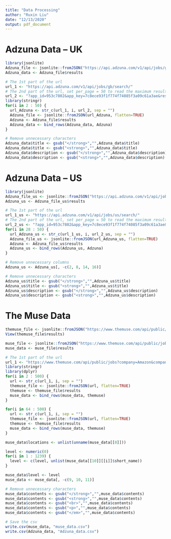 ```yaml
---
title: "Data Processing"
author: "Ruxin Liu"
date: "12/13/2020"
output: pdf_document
---
```


# Adzuna Data -- UK

```r
library(jsonlite)
Adzuna_file <- jsonlite::fromJSON("https://api.adzuna.com/v1/api/jobs/gb/search/1?app_id=953c7802&app_key=7c8ece93f1f774f74085f3a09c61a3ae&results_per_page=50&what_or=data%20statisticians%20statistician%20analyst%20analysts", flatten = TRUE)
Adzuna_data <- Adzuna_file$results
```

```r
# The 1st part of the url
url_1 <- "https://api.adzuna.com/v1/api/jobs/gb/search/"
# The 2nd part of the url, set per_page = 50 to read the maximum results per time
url_2 <- "?app_id=953c7802&app_key=7c8ece93f1f774f74085f3a09c61a3ae&results_per_page=50&what_or=data%20statisticians%20statistician%20analyst%20analysts"
library(stringr)
for(i in 2 : 50) {
  url_Adzuna <- str_c(url_1, i, url_2, sep = "")
  Adzuna_file <- jsonlite::fromJSON(url_Adzuna, flatten=TRUE)
  Adzuna <- Adzuna_file$results
  Adzuna_data <- bind_rows(Adzuna_data, Adzuna)
}
```

```r
# Remove unnecessary characters 
Adzuna_data$title <- gsub("</strong>","",Adzuna_data$title)
Adzuna_data$title <- gsub("<strong>","",Adzuna_data$title)
Adzuna_data$description <- gsub("</strong>","",Adzuna_data$description)
Adzuna_data$description <- gsub("<strong>","",Adzuna_data$description)
```

# Adzuna Data -- US

```r
library(jsonlite)
Adzuna_file_us <- jsonlite::fromJSON("https://api.adzuna.com/v1/api/jobs/us/search/1?app_id=953c7802&app_key=7c8ece93f1f774f74085f3a09c61a3ae&results_per_page=50&what_or=data%20statisticians%20statistician%20analyst%20analysts", flatten = TRUE)
Adzuna_us <- Adzuna_file_us$results
```

```r
# The 1st part of the url
url_1_us <- "https://api.adzuna.com/v1/api/jobs/us/search/"
# The 2nd part of the url, set per_page = 50 to read the maximum results per time
url_2_us <- "?app_id=953c7802&app_key=7c8ece93f1f774f74085f3a09c61a3ae&results_per_page=50&what_or=data%20statisticians%20statistician%20analyst%20analysts"
for(i in 28 : 50) {
  url_Adzuna_us <- str_c(url_1_us, i, url_2_us, sep = "")
  Adzuna_file_us <- jsonlite::fromJSON(url_Adzuna_us, flatten=TRUE)
  Adzuna <- Adzuna_file_us$results
  Adzuna_us <- bind_rows(Adzuna_us, Adzuna)
}
```

```r
# Remove unnecessary columns 
Adzuna_us <- Adzuna_us[, -c(2, 8, 14, 16)]
```

```r
# Remove unnecessary characters 
Adzuna_us$title <- gsub("</strong>","",Adzuna_us$title)
Adzuna_us$title <- gsub("<strong>","",Adzuna_us$title)
Adzuna_us$description <- gsub("</strong>","",Adzuna_us$description)
Adzuna_us$description <- gsub("<strong>","",Adzuna_us$description)
```

# The Muse Data

```r
themuse_file <- jsonlite::fromJSON("https://www.themuse.com/api/public/jobs?company=Amazon&company=Facebook&company=TripAdvisor&category=Data%20Science&api_key=05db5552751b2cbc084c19c517084ae6b3c7a69b2af3e7d07968fdc02f53ff39&page=3", flatten=TRUE)
View(themuse_file$results)
```


```r
muse_file <- jsonlite::fromJSON("https://www.themuse.com/api/public/jobs?company=Amazon&company=Facebook&category=Data%20Science&api_key=05db5552751b2cbc084c19c517084ae6b3c7a69b2af3e7d07968fdc02f53ff39&page=1", flatten=TRUE)
muse_data <- muse_file$results
```



```r
# The 1st part of the url
url_1 <- "https://www.themuse.com/api/public/jobs?company=Amazon&company=Facebook&category=Data%20Science&api_key=05db5552751b2cbc084c19c517084ae6b3c7a69b2af3e7d07968fdc02f53ff39&page="
library(stringr)
library(dplyr)
for(i in 2 : 500) {
  url <- str_c(url_1, i, sep = "")
  themuse_file <- jsonlite::fromJSON(url, flatten=TRUE)
  themuse <- themuse_file$results
  muse_data <- bind_rows(muse_data, themuse)
}
```

```r
for(i in 64 : 500) {
  url <- str_c(url_1, i, sep = "")
  themuse_file <- jsonlite::fromJSON(url, flatten=TRUE)
  themuse <- themuse_file$results
  muse_data <- bind_rows(muse_data, themuse)
}
```

```r
muse_data$locations <- unlist(unname(muse_data[[8]]))
```

```r
level <- numeric(0)
for(i in 1 : 1239) {
  level <- c(level, unlist(muse_data[[10]][[i]]$short_name))
}
```

```r
muse_data$level <- level
muse_data <- muse_data[, -c(9, 10, 11)]
```

```r
# Remove unnecessary characters 
muse_data$contents <- gsub("</strong>","",muse_data$contents)
muse_data$contents <- gsub("<strong>","",muse_data$contents)
muse_data$contents <- gsub("<br>","",muse_data$contents)
muse_data$contents <- gsub("<p>","",muse_data$contents)
muse_data$contents <- gsub("</em>","",muse_data$contents)
```

```r
# Save the csv
write.csv(muse_data, "muse_data.csv")
write.csv(Adzuna_data, "Adzuna_data.csv")
```

